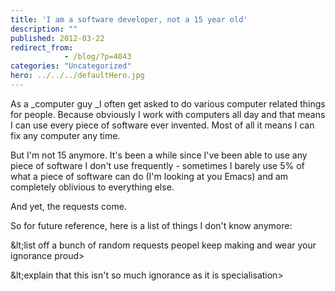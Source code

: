 ```yaml
---
title: 'I am a software developer, not a 15 year old'
description: ""
published: 2012-03-22
redirect_from: 
            - /blog/?p=4043
categories: "Uncategorized"
hero: ../../../defaultHero.jpg
---
```


As a \_computer guy \_I often get asked to do various computer related things for people. Because obviously I work with computers all day and that means I can use every piece of software ever invented. Most of all it means I can fix any computer any time.

But I'm not 15 anymore. It's been a while since I've been able to use any piece of software I don't use frequently - sometimes I barely use 5% of what a piece of software can do (I'm looking at you Emacs) and am completely oblivious to everything else.

And yet, the requests come.

So for future reference, here is a list of things I don't know anymore:

&amp;lt;list off a bunch of random requests peopel keep making and wear your ignorance proud>

&amp;lt;explain that this isn't so much ignorance as it is specialisation>
